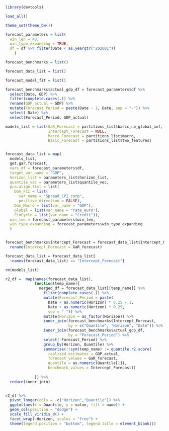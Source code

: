 

```r

library(devtools)

load_all()

```


```r

theme_set(theme_bw())

forecast_parameters = list(
  win_len = 40,
  win_type_expanding = TRUE,
  df = df %>% filter(Date < as.yearqtr("2020Q1"))
    )

forecast_benchmarks = list()

forecast_data_list = list()

forecast_model_fit = list()

```


```r

forecast_benchmarks$actual_gdp_df = forecast_parameters$df %>% 
  select(Date, GDP) %>% 
  filter(complete.cases(.)) %>% 
  rename(GDP_actual = GDP) %>% 
  mutate(Forecast_Period = paste(Date - 1, Date, sep = "-")) %>% 
  select(-Date) %>% 
  select(Forecast_Period, GDP_actual)

```


```r

models_list = list(GaR_Forecast = partitions_list$basic_no_global_inf,
                   Intercept_Forecast = NULL,
                   Macro_Forecast = partitions_list$macro,
                   Basic_Forecast = partitions_list$two_features)


forecast_data_list = map(
  models_list,
  get.gar.forecast,
  vars_df = forecast_parameters$df,
  target_var_name = "GDP",
  horizon_list = parameters_list$horizon_list,
  quantile_vec = parameters_list$quantile_vec,
  pca.align.list = list(
    Dom_FCI = list(
      var_name = "Spread_CPI_corp",
      positive_direction = FALSE),
    Dom_Macro = list(var_name = "GDP"),
    Global = list(var_name = "rate_euro"),
    FinCycle = list(var_name = "Credit")),
  win_len = forecast_parameters$win_len,
  win_type_expanding = forecast_parameters$win_type_expanding
  )


forecast_benchmarks$Intercept_Forecast = forecast_data_list$Intercept_Forecast %>% 
  rename(Intercept_Forecast = GaR_forecast)

forecast_data_list = forecast_data_list[
  !names(forecast_data_list) == "Intercept_Forecast"]

rm(models_list)

```


```r

r2_df =  map(names(forecast_data_list),
             function(temp_name){
               merged_df = forecast_data_list[[temp_name]] %>% 
                 filter(complete.cases(.)) %>% 
                 mutate(Forecast_Period = paste(
                   Date + as.numeric(Horizon) * 0.25 - 1,
                   Date + as.numeric(Horizon) * 0.25,
                   sep = "-")) %>% 
                 mutate(Horizon = as_factor(Horizon)) %>% 
                 inner_join(forecast_benchmarks$Intercept_Forecast,
                            by = c("Quantile", "Horizon", "Date")) %>% 
                 inner_join(forecast_benchmarks$actual_gdp_df,
                            by = "Forecast_Period") %>% 
                 select(-Forecast_Period) %>% 
                 group_by(Horizon, Quantile) %>% 
                 summarise(!!sym(temp_name) := quantile.r2.score(
                   realized_estimates = GDP_actual,
                   forecast_values = GaR_forecast,
                   quantile = as.numeric(Quantile[1]),
                   benchmark_values = Intercept_Forecast))
  
             }) %>% 
  reduce(inner_join)
 

```



```r

r2_df %>% 
  pivot_longer(cols = -c("Horizon","Quantile")) %>% 
  ggplot(aes(x = Quantile, y = value, fill = name)) + 
  geom_col(position = "dodge") + 
  scale_fill_viridis_d() + 
  facet_wrap(~Horizon, scales = "free") + 
  theme(legend.position = "bottom", legend.title = element_blank())

```

